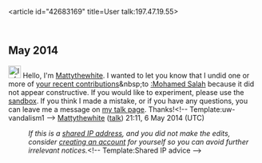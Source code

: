 <article id="42683169" title=User talk:197.47.19.55>
	<talkpage id="42683169" title="User talk:197.47.19.55">
== May 2014 ==
[[File:Information.svg|25px|alt=Information icon]] Hello, I'm [[User:Mattythewhite|Mattythewhite]]. I wanted to let you know that I undid one or more of [[Special:Contributions/197.47.19.55|your recent contributions]]&amp;nbsp;to [[:Mohamed Salah]] because it did not appear constructive. If you would like to experiment, please use the [[WP:sandbox|sandbox]]. If you think I made a mistake, or if you have any questions, you can leave me a message on [[User_talk:Mattythewhite|my talk page]]. Thanks!&lt;!-- Template:uw-vandalism1 --&gt; [[User:Mattythewhite|Mattythewhite]] ([[User talk:Mattythewhite|talk]]) 21:11, 6 May 2014 (UTC)
:''If this is a [[Network address translation|shared IP address]], and you did not make the edits, consider [[Wikipedia:Why create an account?|creating an account]] for yourself so you can avoid further irrelevant notices.''&lt;!-- Template:Shared IP advice --&gt;
	</talkpage>
</article>